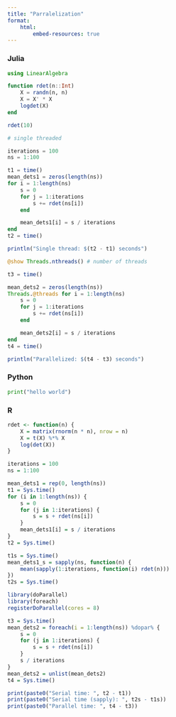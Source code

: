 ```yaml
---
title: "Parralelization"
format: 
    html:
        embed-resources: true
---
```



### Julia
```julia
using LinearAlgebra

function rdet(n::Int)
    X = randn(n, n)
    X = X' * X
    logdet(X)
end

rdet(10)

# single threaded

iterations = 100
ns = 1:100

t1 = time()
mean_dets1 = zeros(length(ns)) 
for i = 1:length(ns)
    s = 0
    for j = 1:iterations
        s += rdet(ns[i])
    end

    mean_dets1[i] = s / iterations
end
t2 = time()

println("Single thread: $(t2 - t1) seconds")

@show Threads.nthreads() # number of threads

t3 = time()

mean_dets2 = zeros(length(ns))
Threads.@threads for i = 1:length(ns)
    s = 0
    for j = 1:iterations
        s += rdet(ns[i])
    end

    mean_dets2[i] = s / iterations
end
t4 = time()

println("Parallelized: $(t4 - t3) seconds")
```


### Python
```python
print("hello world")

```


### R
```r
rdet <- function(n) {
    X = matrix(rnorm(n * n), nrow = n)
    X = t(X) %*% X
    log(det(X))
}

iterations = 100
ns = 1:100

mean_dets1 = rep(0, length(ns))
t1 = Sys.time()
for (i in 1:length(ns)) {
    s = 0
    for (j in 1:iterations) {
        s = s + rdet(ns[i])
    }
    mean_dets1[i] = s / iterations
}
t2 = Sys.time()

t1s = Sys.time()
mean_dets1_s = sapply(ns, function(n) {
    mean(sapply(1:iterations, function(i) rdet(n)))
})
t2s = Sys.time()

library(doParallel)
library(foreach)
registerDoParallel(cores = 8)

t3 = Sys.time()
mean_dets2 = foreach(i = 1:length(ns)) %dopar% {
    s = 0
    for (j in 1:iterations) {
        s = s + rdet(ns[i])
    }
    s / iterations
}
mean_dets2 = unlist(mean_dets2)
t4 = Sys.time()

print(paste0("Serial time: ", t2 - t1))
print(paste0("Serial time (sapply): ", t2s - t1s))
print(paste0("Parallel time: ", t4 - t3))


```